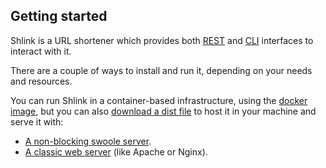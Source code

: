 ## Getting started

Shlink is a URL shortener which provides both [REST](/api-docs) and [CLI](/command-line-interface) interfaces to interact with it.

There are a couple of ways to install and run it, depending on your needs and resources.

You can run Shlink in a container-based infrastructure, using the [docker image](/documentation/install-docker-image), but you can also [download a dist file](/documentation/install-dist-file) to host it in your machine and serve it with:

* [A non-blocking swoole server](/documentation/serve-with-swoole).
* [A classic web server](/documentation/classic-web-server) (like Apache or Nginx).
